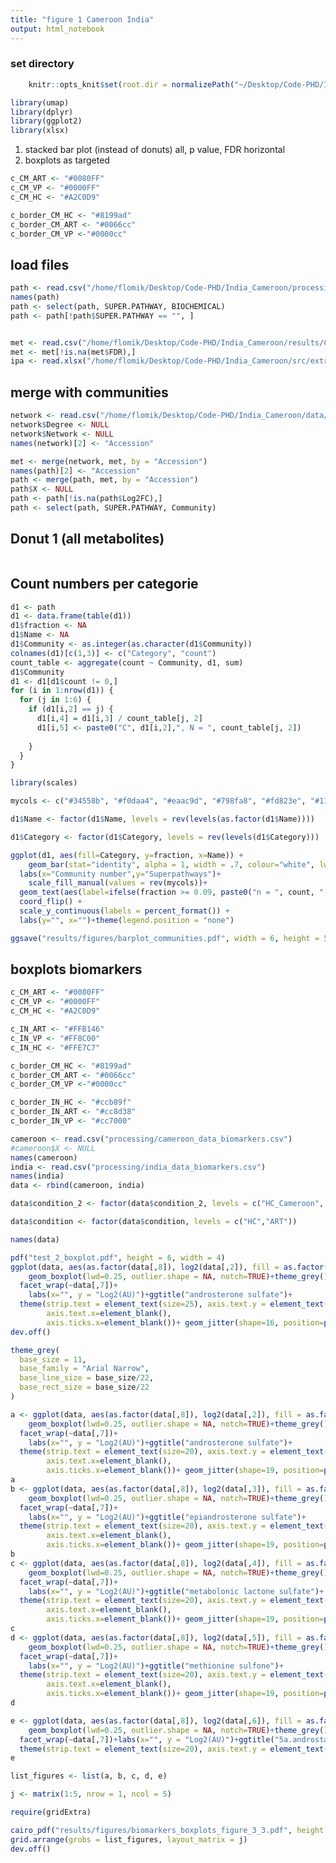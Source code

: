 ```yaml
---
title: "figure 1 Cameroon India"
output: html_notebook
---
```



### set directory
```r
    knitr::opts_knit$set(root.dir = normalizePath("~/Desktop/Code-PHD/India_Cameroon/")) 
```

```r
library(umap)
library(dplyr)
library(ggplot2)
library(xlsx)
```

1) stacked bar plot (instead of donuts) all, p value, FDR horizontal
2) boxplots as targeted


```r
c_CM_ART <- "#0080FF"
c_CM_VP <- "#0000FF"
c_CM_HC <- "#A2C0D9"
```


```r
c_border_CM_HC <- "#8199ad"
c_border_CM_ART <- "#0066cc"
c_border_CM_VP <-"#0000cc"
```



## load files
```r
path <- read.csv("/home/flomik/Desktop/Code-PHD/India_Cameroon/processing/Cameroon/Cameroon_metabolites_info.csv")
names(path)
path <- select(path, SUPER.PATHWAY, BIOCHEMICAL)
path <- path[!path$SUPER.PATHWAY == "", ]


met <- read.csv("/home/flomik/Desktop/Code-PHD/India_Cameroon/results/Cameroon/Man_whithney/Cameroon_HC_vs_ART_Man_whitney_test_results.csv")
met <- met[!is.na(met$FDR),]
ipa <- read.xlsx("/home/flomik/Desktop/Code-PHD/India_Cameroon/src/extra/Cameroon_2.2/results/IPA/man_withney_ipa_pvalue_0.05.xlsx",1)
```
## merge with communities
```r
network <- read.csv("/home/flomik/Desktop/Code-PHD/India_Cameroon/data/association analysis/table_nodes_global_network_Cameroon.csv")
network$Degree <- NULL
network$Network <- NULL
names(network)[2] <- "Accession"
```

```r
met <- merge(network, met, by = "Accession")
names(path)[2] <- "Accession"
path <- merge(path, met, by = "Accession")
path$X <- NULL
path <- path[!is.na(path$Log2FC),]
path <- select(path, SUPER.PATHWAY, Community)
```


## Donut 1 (all metabolites)

```r

```


## Count numbers per categorie
```r
d1 <- path
d1 <- data.frame(table(d1))
d1$fraction <- NA
d1$Name <- NA
d1$Community <- as.integer(as.character(d1$Community))
colnames(d1)[c(1,3)] <- c("Category", "count")
count_table <- aggregate(count ~ Community, d1, sum)
d1$Community
d1 <- d1[d1$count != 0,]
for (i in 1:nrow(d1)) {
  for (j in 1:6) {
    if (d1[i,2] == j) {
      d1[i,4] = d1[i,3] / count_table[j, 2]
      d1[i,5] <- paste0("C", d1[i,2],", N = ", count_table[j, 2])
      
    }
  }
}

```

```r
library(scales)
```

```r
mycols <- c("#34558b", "#f0daa4", "#eaac9d", "#798fa8", "#fd823e", "#117893", "#d13b40", "#ffaf12", "#a2553a")
```

```r
d1$Name <- factor(d1$Name, levels = rev(levels(as.factor(d1$Name))))
```


```r
d1$Category <- factor(d1$Category, levels = rev(levels(d1$Category)))
```

```r
ggplot(d1, aes(fill=Category, y=fraction, x=Name)) + 
    geom_bar(stat="identity", alpha = 1, width = .7, colour="white", lwd=0.1) +
  labs(x="Community number",y="Superpathways")+
    scale_fill_manual(values = rev(mycols))+
  geom_text(aes(label=ifelse(fraction >= 0.09, paste0("n = ", count, ", \n", round(fraction*100, 0), "%"),"")), position=position_stack(vjust=0.5), colour="white")+
  coord_flip() +
  scale_y_continuous(labels = percent_format()) +
  labs(y="", x="")+theme(legend.position = "none")

ggsave("results/figures/barplot_communities.pdf", width = 6, height = 5)
```

## boxplots biomarkers

```r
c_CM_ART <- "#0080FF"
c_CM_VP <- "#0000FF"
c_CM_HC <- "#A2C0D9"
```
```r
c_IN_ART <- "#FFB146"
c_IN_VP <- "#FF8C00"
c_IN_HC <- "#FFE7C7"
```


```r
c_border_CM_HC <- "#8199ad"
c_border_CM_ART <- "#0066cc"
c_border_CM_VP <-"#0000cc"
```

```r
c_border_IN_HC <- "#ccb89f"
c_border_IN_ART <- "#cc8d38"
c_border_IN_VP <- "#cc7000"
```

```r
cameroon <- read.csv("processing/cameroon_data_biomarkers.csv")
#cameroon$X <- NULL
names(cameroon)
india <- read.csv("processing/india_data_biomarkers.csv")
names(india)
data <- rbind(cameroon, india)
```
```r
data$condition_2 <- factor(data$condition_2, levels = c("HC_Cameroon", "ART_Cameroon","HC_India", "ART_India"))
```
```r
data$condition <- factor(data$condition, levels = c("HC","ART"))
```
```r
names(data)
```
```r
pdf("test_2_boxplot.pdf", height = 6, width = 4)
ggplot(data, aes(as.factor(data[,8]), log2(data[,2]), fill = as.factor(data[,9]))) + 
    geom_boxplot(lwd=0.25, outlier.shape = NA, notch=TRUE)+theme_grey()+
  facet_wrap(~data[,7])+
    labs(x="", y = "Log2(AU)")+ggtitle("androsterone sulfate")+
  theme(strip.text = element_text(size=25), axis.text.y = element_text(colour="black", size = 15), axis.title.y = element_text(size=20,face="bold"), legend.position = "none", axis.title.x=element_blank(),
        axis.text.x=element_blank(),
        axis.ticks.x=element_blank())+ geom_jitter(shape=16, position=position_jitter(0.2),color = "#323437", size = 3) + scale_fill_manual(values=c(c_CM_HC, c_CM_ART, c_IN_HC, c_IN_ART))
dev.off()
```
```r
theme_grey(
  base_size = 11,
  base_family = "Arial Narrow",
  base_line_size = base_size/22,
  base_rect_size = base_size/22
)
```


```r
a <- ggplot(data, aes(as.factor(data[,8]), log2(data[,2]), fill = as.factor(data[,9]))) + 
    geom_boxplot(lwd=0.25, outlier.shape = NA, notch=TRUE)+theme_grey()+
  facet_wrap(~data[,7])+
    labs(x="", y = "Log2(AU)")+ggtitle("androsterone sulfate")+
  theme(strip.text = element_text(size=20), axis.text.y = element_text(colour="black", size = 15), axis.title.y = element_text(size=20,face="bold"), legend.position = "none", axis.title.x=element_blank(),
        axis.text.x=element_blank(),
        axis.ticks.x=element_blank())+ geom_jitter(shape=19, position=position_jitter(0.2),color = "#323437", size = 2) + scale_fill_manual(values=c(c_CM_HC, c_CM_ART, c_IN_HC, c_IN_ART))
a
b <- ggplot(data, aes(as.factor(data[,8]), log2(data[,3]), fill = as.factor(data[,9]))) + 
    geom_boxplot(lwd=0.25, outlier.shape = NA, notch=TRUE)+theme_grey()+
  facet_wrap(~data[,7])+
    labs(x="", y = "Log2(AU)")+ggtitle("epiandrosterone sulfate")+
  theme(strip.text = element_text(size=20), axis.text.y = element_text(colour="black", size = 15), axis.title.y = element_text(size=20,face="bold"), legend.position = "none", axis.title.x=element_blank(),
        axis.text.x=element_blank(),
        axis.ticks.x=element_blank())+ geom_jitter(shape=19, position=position_jitter(0.2),color = "#323437", size = 2) + scale_fill_manual(values=c(c_CM_HC, c_CM_ART, c_IN_HC, c_IN_ART))
b
c <- ggplot(data, aes(as.factor(data[,8]), log2(data[,4]), fill = as.factor(data[,9]))) + 
    geom_boxplot(lwd=0.25, outlier.shape = NA, notch=TRUE)+theme_grey()+
  facet_wrap(~data[,7])+
    labs(x="", y = "Log2(AU)")+ggtitle("metabolonic lactone sulfate")+
  theme(strip.text = element_text(size=20), axis.text.y = element_text(colour="black", size = 15), axis.title.y = element_text(size=20,face="bold"), legend.position = "none", axis.title.x=element_blank(),
        axis.text.x=element_blank(),
        axis.ticks.x=element_blank())+ geom_jitter(shape=19, position=position_jitter(0.2),color = "#323437", size = 2) + scale_fill_manual(values=c(c_CM_HC, c_CM_ART, c_IN_HC, c_IN_ART))
c
d <- ggplot(data, aes(as.factor(data[,8]), log2(data[,5]), fill = as.factor(data[,9]))) + 
    geom_boxplot(lwd=0.25, outlier.shape = NA, notch=TRUE)+theme_grey()+
  facet_wrap(~data[,7])+
    labs(x="", y = "Log2(AU)")+ggtitle("methionine sulfone")+
  theme(strip.text = element_text(size=20), axis.text.y = element_text(colour="black", size = 15), axis.title.y = element_text(size=20,face="bold"), legend.position = "none", axis.title.x=element_blank(),
        axis.text.x=element_blank(),
        axis.ticks.x=element_blank())+ geom_jitter(shape=19, position=position_jitter(0.2),color = "#323437", size = 2) + scale_fill_manual(values=c(c_CM_HC, c_CM_ART, c_IN_HC, c_IN_ART))
d

e <- ggplot(data, aes(as.factor(data[,8]), log2(data[,6]), fill = as.factor(data[,9]))) + 
    geom_boxplot(lwd=0.25, outlier.shape = NA, notch=TRUE)+theme_grey()+
  facet_wrap(~data[,7])+labs(x="", y = "Log2(AU)")+ggtitle("5a.androstan.3a.17b.diol.monosulfate1.")+
  theme(strip.text = element_text(size=20), axis.text.y = element_text(colour="black", size = 15), axis.title.y = element_text(size=20,face="bold"), legend.position = "none", axis.title.x=element_blank(), axis.text.x=element_blank(), axis.ticks.x=element_blank())+ scale_fill_manual(values=c(c_CM_HC, c_CM_ART, c_IN_HC, c_IN_ART))+ geom_jitter(shape=19, position=position_jitter(0.2),color = "#323437", size = 2)
e
```
```r
list_figures <- list(a, b, c, d, e)
```

```r
j <- matrix(1:5, nrow = 1, ncol = 5)
```

```r
require(gridExtra)
```

```r
cairo_pdf("results/figures/biomarkers_boxplots_figure_3_3.pdf", height = 6, width = 20,family="mono")
grid.arrange(grobs = list_figures, layout_matrix = j)
dev.off()
```
